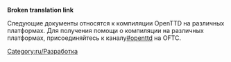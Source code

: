 '''Broken translation link'''{{en/-}}
[[Category:ru/Разработка]]

Следующие документы относятся к компиляции OpenTTD на различных платформах. Для получения помощи о компиляции на различных платформах, присоединяйтесь к каналу[irc://irc.oftc.net/openttd.compile #openttd] на OFTC.